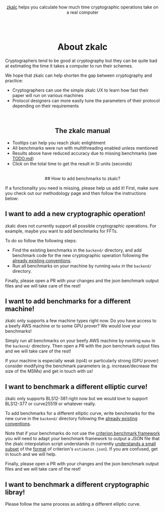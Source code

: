 


<Col span={16} offset={4}>

<center>

[zkalc](https://github.com/asn-d6/zkalc) helps you calculate how much time
cryptographic operations take on a real computer

<br />
<br />

# About zkalc
</center>

Cryptographers tend to be good at cryptography but they can be quite bad at
estimating the time it takes a computer to run their schemes.

We hope that zkalc can help shorten the gap between cryptography and practice:

- Cryptographers can use the simple zkalc UX to learn how fast their paper will
  run on various machines
- Protocol designers can more easily tune the parameters of their protocol
  depending on their requirements

<br />

<center>

## The zkalc manual

</center>

- Tooltips can help you reach zkalc enlightment <br />
- All benchmarks were run with multithreading enabled unless mentioned <br />
- Results above <InlineMath math="\mathbb{2^{22}}" /> have reduced accuracy due
  to missing benchmarks (see
  [TODO.md](https://github.com/asn-d6/zkalc/blob/main/TODO.md)) <br />
- Click on the total time to get the result in SI units (seconds) <br />

<br />

<center>
  ## How to add benchmarks to zkalc?
  <br />
</center>

If a functionality you need is missing, please help us add it! First, make sure
you <Link href="/methodology">check out our methodology page</Link> and then
follow the instructions below:

## I want to add a new cryptographic operation!

zkalc does not currently support all possible cryptographic operations. For
example, maybe you want to add benchmarks for FFTs.

To do so follow the following steps:

- Find the existing benchmarks in the `backend/` directory, and add benchmark
  code for the new cryptographic operation following the
  [already existing conventions](https://github.com/asn-d6/zkalc/blob/main/backend/blstrs/benches/bench_blstrs.rs).
- Run all benchmarks on your machine by running `make` in the `backend/`
  directory.

Finally, please open a PR with your changes and the json benchmark output files
and we will take care of the rest!

## I want to add benchmarks for a different machine!

zkalc only supports a few machine types right now. Do you have access to a beefy
AWS machine or to some GPU prover? We would love your benchmarks!

Simply run all benchmarks on your beefy AWS machine by running `make` in the
`backend/` directory. Then open a PR with the json benchmark output files and we
will take care of the rest!

If your machine is especially weak (rpi4) or particularly strong (GPU prover)
consider modifying the benchmark parameters (e.g. increase/decrease the size of
the MSMs) and get in touch with us!

## I want to benchmark a different elliptic curve!

zkalc only supports BLS12-381 right now but we would love to support BLS12-377
or curve25519 or whatever really.

To add benchmarks for a different elliptic curve, write benchmarks for the new
curve in the `backend/` directory following the
[already existing conventions](https://github.com/asn-d6/zkalc/blob/main/backend/blstrs/benches/bench_blstrs.rs).

Note that if your benchmarks do not use the
[criterion benchmark framework](https://docs.rs/criterion/latest/criterion/) you
will need to adapt your benchmark framework to output a JSON file that the zkalc
interpolation script understands (it currently
[understands a small subset](https://github.com/asn-d6/zkalc/blob/main/perf/fit.py#L128)
of the
[format](https://github.com/asn-d6/zkalc/blob/main/perf/blstrs/estimates.json)
of criterion's `estimates.json`). If you are confused, get in touch and we will
help.

Finally, please open a PR with your changes and the json benchmark output files
and we will take care of the rest!

## I want to benchmark a different cryptographic libray!

Please follow the same process as adding a different elliptic curve.
</Col>

